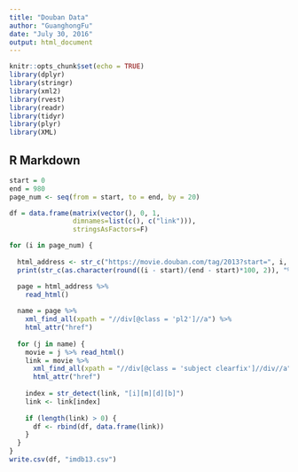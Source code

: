 ```yaml
---
title: "Douban Data"
author: "GuanghongFu"
date: "July 30, 2016"
output: html_document
---
```


```r
knitr::opts_chunk$set(echo = TRUE)
library(dplyr)
library(stringr)
library(xml2)
library(rvest)
library(readr)
library(tidyr)
library(plyr)
library(XML)
```

## R Markdown
```r
start = 0
end = 980
page_num <- seq(from = start, to = end, by = 20)

df = data.frame(matrix(vector(), 0, 1,
                dimnames=list(c(), c("link"))),
                stringsAsFactors=F)

for (i in page_num) {
  
  html_address <- str_c("https://movie.douban.com/tag/2013?start=", i, "&type=", sep = "")
  print(str_c(as.character(round((i - start)/(end - start)*100, 2)), "%"))

  page = html_address %>%
    read_html()
  
  name = page %>% 
    xml_find_all(xpath = "//div[@class = 'pl2']//a") %>%
    html_attr("href")
  
  for (j in name) {
    movie = j %>% read_html()
    link = movie %>% 
      xml_find_all(xpath = "//div[@class = 'subject clearfix']//div//a") %>%
      html_attr("href")
    
    index = str_detect(link, "[i][m][d][b]")
    link <- link[index]
    
    if (length(link) > 0) {
      df <- rbind(df, data.frame(link))
    }
  }
}
write.csv(df, "imdb13.csv")
```


